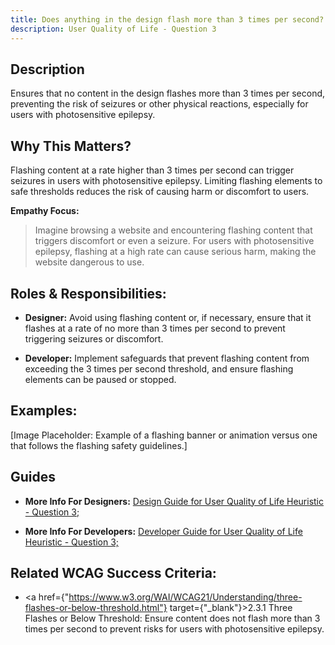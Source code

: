 ```yaml
---
title: Does anything in the design flash more than 3 times per second?
description: User Quality of Life - Question 3
---
```


## Description

Ensures that no content in the design flashes more than 3 times per second, preventing the risk of seizures or other physical reactions, especially for users with photosensitive epilepsy.

## Why This Matters?

Flashing content at a rate higher than 3 times per second can trigger seizures in users with photosensitive epilepsy. Limiting flashing elements to safe thresholds reduces the risk of causing harm or discomfort to users.

**Empathy Focus:**
> Imagine browsing a website and encountering flashing content that triggers discomfort or even a seizure. For users with photosensitive epilepsy, flashing at a high rate can cause serious harm, making the website dangerous to use.

## Roles & Responsibilities:

- **Designer:** Avoid using flashing content or, if necessary, ensure that it flashes at a rate of no more than 3 times per second to prevent triggering seizures or discomfort.

- **Developer:** Implement safeguards that prevent flashing content from exceeding the 3 times per second threshold, and ensure flashing elements can be paused or stopped.

## Examples:

[Image Placeholder: Example of a flashing banner or animation versus one that follows the flashing safety guidelines.]

## Guides

- **More Info For Designers:** <a href="/docs/design-guide/user-quality-of-life/question-3">Design Guide for User Quality of Life Heuristic - Question 3;</a>

- **More Info For Developers:** <a href="/docs/developer-guide/user-quality-of-life/question-3">Developer Guide for User Quality of Life Heuristic - Question 3;</a>

## Related WCAG Success Criteria:

- <a href={"https://www.w3.org/WAI/WCAG21/Understanding/three-flashes-or-below-threshold.html"} target={"_blank"}>2.3.1 Three Flashes or Below Threshold</a>: Ensure content does not flash more than 3 times per second to prevent risks for users with photosensitive epilepsy.
